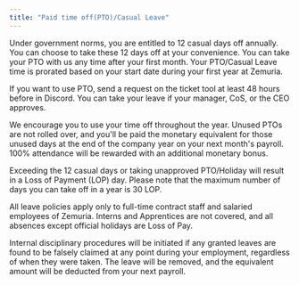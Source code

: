 ```yaml
---
title: "Paid time off(PTO)/Casual Leave"
---
```


Under government norms, you are entitled to 12 casual days off annually. You can choose to take these 12 days off at your convenience. You can take your PTO with us any time after your first month. Your PTO/Casual Leave time is prorated based on your start date during your first year at Zemuria.

If you want to use PTO, send a request on the ticket tool at least 48 hours before in Discord. You can take your leave if your manager, CoS, or the CEO approves.

We encourage you to use your time off throughout the year. Unused PTOs are not rolled over, and you'll be paid the monetary equivalent for those unused days at the end of the company year on your next month's payroll. 100% attendance will be rewarded with an additional monetary bonus.

Exceeding the 12 casual days or taking unapproved PTO/Holiday will result in a Loss of Payment (LOP) day. Please note that the maximum number of days you can take off in a year is 30 LOP.

All leave policies apply only to full-time contract staff and salaried employees of Zemuria. Interns and Apprentices are not covered, and all absences except official holidays are Loss of Pay.

Internal disciplinary procedures will be initiated if any granted leaves are found to be falsely claimed at any point during your employment, regardless of when they were taken. The leave will be removed, and the equivalent amount will be deducted from your next payroll.